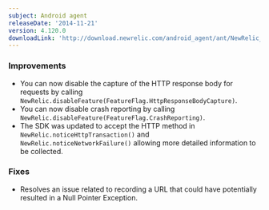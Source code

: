 ```yaml
---
subject: Android agent
releaseDate: '2014-11-21'
version: 4.120.0
downloadLink: 'http://download.newrelic.com/android_agent/ant/NewRelic_Android_Agent_4.120.0.zip'
---
```


### Improvements

* You can now disable the capture of the HTTP response body for requests by calling `NewRelic.disableFeature(FeatureFlag.HttpResponseBodyCapture)`.
* You can now disable crash reporting by calling `NewRelic.disableFeature(FeatureFlag.CrashReporting)`.
* The SDK was updated to accept the HTTP method in `NewRelic.noticeHttpTransaction()` and `NewRelic.noticeNetworkFailure()` allowing more detailed information to be collected.

### Fixes

* Resolves an issue related to recording a URL that could have potentially resulted in a Null Pointer Exception.
